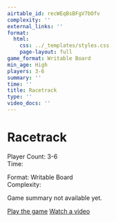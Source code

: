 ```yaml
---
airtable_id: recWEqBsBFgV7bOfv
complexity: ''
external_links: ''
format:
  html:
    css: ../_templates/styles.css
    page-layout: full
game_format: Writable Board
min_age: High
players: 3-6
summary: ''
time: ''
title: Racetrack
type: ''
video_docs: ''
---
```


# Racetrack

:::{.game-info-box}
:::{.game-stats}
:::{.left-stats}
Player Count: 3-6  
Time: 
:::
:::{.right-stats}
Format: Writable Board  
Complexity: 
:::
:::
:::

Game summary not available yet.

:::{.game-actions}
<a href="#" class="btn btn-play"><i class="fa fa-gamepad"></i> Play the game</a>
<a href="#" class="btn btn-watch"><i class="fa fa-video"></i> Watch a video</a>
:::
